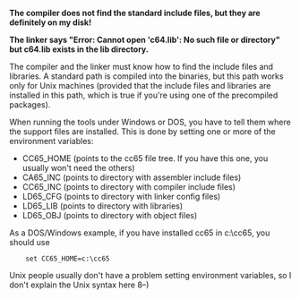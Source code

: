 ''' The compiler does not find the standard include files, but they are definitely on my disk! '''

''' The linker says "Error: Cannot open 'c64.lib': No such file or directory" but c64.lib exists in the lib directory. '''

The compiler and the linker must know how to find the include files and libraries. A standard path is compiled into the binaries, but this path works only for Unix machines (provided that the include files and libraries are installed in this path, which is true if you're using one of the precompiled packages).

When running the tools under Windows or DOS, you have to tell them where the support files are installed. This is done by setting one or more of the environment variables:

* CC65_HOME (points to the cc65 file tree. If you have this one, you usually won't need the others)
* CA65_INC (points to directory with assembler include files)
* CC65_INC (points to directory with compiler include files)
* LD65_CFG (points to directory with linker config files)
* LD65_LIB (points to directory with libraries)
* LD65_OBJ (points to directory with object files)

As a DOS/Windows example, if you have installed cc65 in c:\cc65, you should use

<pre>
    set CC65_HOME=c:\cc65
</pre>

Unix people usually don't have a problem setting environment variables, so I don't explain the Unix syntax here 8&ndash;)